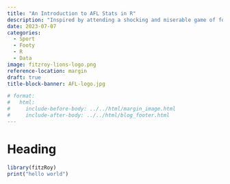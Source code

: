```yaml
---
title: "An Introduction to AFL Stats in R"
description: "Inspired by attending a shocking and miserable game of football."
date: 2023-07-07
categories: 
  - Sport
  - Footy
  - R
  - Data
image: fitzroy-lions-logo.png
reference-location: margin
draft: true
title-block-banner: AFL-logo.jpg

# format:
#   html:
#     include-before-body: ../../html/margin_image.html
#     include-after-body: ../../html/blog_footer.html
---
```


# Heading


```r
library(fitzRoy)
print("hello world")
```

